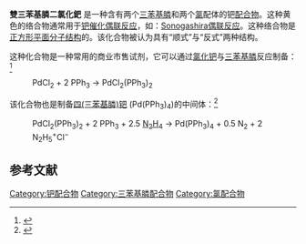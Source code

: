 {{Chembox
| verifiedrevid = 434174203
| ImageFile = Bis(triphenylphosphine)palladium(II)_dichloride.png
| ImageFile1 = Dichlorobis(triphenylphosphine)palladium(II).jpg
| IUPACName = 
| OtherNames = 
| Section1 = {{Chembox Identifiers
|  InChI = 1/2C18H15P.2ClH.Pd/c2*1-4-10-16(11-5-1)19(17-12-6-2-7-13-17)18-14-8-3-9-15-18;;;/h2*1-15H;2*1H;/q;;;;+2/p-2
| SMILES = [Pd+2].[Cl-].[Cl-].c3c(P(c1ccccc1)c2ccccc2)cccc3.c1ccccc1P(c2ccccc2)c3ccccc3
| InChIKey = YNHIGQDRGKUECZ-NUQVWONBAO
| StdInChI_Ref = {{stdinchicite|correct|chemspider}}
| StdInChI = 1S/2C18H15P.2ClH.Pd/c2*1-4-10-16(11-5-1)19(17-12-6-2-7-13-17)18-14-8-3-9-15-18;;;/h2*1-15H;2*1H;/q;;;;+2/p-2
| StdInChIKey_Ref = {{stdinchicite|correct|chemspider}}
| StdInChIKey = YNHIGQDRGKUECZ-UHFFFAOYSA-L
| CASNo_Ref = {{cascite|correct|CAS}}
| CASNo =13965-03-2
|  PubChem = 6102075
|  ChemSpiderID_Ref = {{chemspidercite|correct|chemspider}}
| ChemSpiderID = 75895
  }}
| Section2 = {{Chembox Properties
|  C = 36 | H= 30 | Cl = 2 | P = 2 | Pd =1
|  Appearance = 
|  Density = 
|  MeltingPt = 
|  BoilingPt = 
|  Solubility =
  }}
| Section3 = {{Chembox Hazards
|  MainHazards = 
|  FlashPt = 
|  Autoignition =
  }}
}}
'''雙三苯基膦二氯化鈀''' 是一种含有两个[[三苯基膦|三苯基膦]]和两个[[氯|氯]]配体的钯[[配合物|配合物]]。这种黄色的络合物通常用于[[钯催化偶联反应|钯催化偶联反应]]，如：[[Sonogashira偶联反应|Sonogashira偶联反应]]。这种络合物是[[正方形平面分子结构|正方形平面分子结构]]的。该化合物被认为具有“顺式”与“反式”两种结构。

这种化合物是一种常用的商业市售试剂，它可以通过[[氯化钯|氯化钯]]与[[三苯基膦|三苯基膦]]反应制备：<ref>{{OrgSynth | title = 1-烷基硼酸与乙烯基卤代物发生的钯-催化反应：(1Z,3E)-1-苯基-1,3-octadiene| collvol = 8 | collvolpages = 532 | author = Norio Miyaura and Akira Suzuki | year = 1993 | prep = cv8p0532}}</ref>

:PdCl<sub>2</sub> + 2 PPh<sub>3</sub> → PdCl<sub>2</sub>(PPh<sub>3</sub>)<sub>2</sub>
该化合物也是制备[[四(三苯基膦)钯|四(三苯基膦)钯]] (Pd(PPh<sub>3</sub>)<sub>4</sub>)的中间体：<ref>{{cite journal | journal = [[Inorg._Synth.|Inorg. Synth.]] | volume = 13 | pages = 121 | title = 23. 四(三苯基膦)钯 | author = D. R. Coulson | doi = 10.1002/9780470132449.ch23 | year = 1972 | last2 = Satek | first2 = L. C. | last3 = Grim | first3 = S. O.}}</ref>

:PdCl<sub>2</sub>(PPh<sub>3</sub>)<sub>2</sub> + 2 PPh<sub>3</sub> + 2.5 [[肼|N<sub>2</sub>H<sub>4</sub>]] → Pd(PPh<sub>3</sub>)<sub>4</sub> + 0.5 N<sub>2</sub> + 2 N<sub>2</sub>H<sub>5</sub><sup>+</sup>Cl<sup>−</sup>

==参考文献==
<references/>
{{钯化合物}}
[[Category:钯配合物|Category:钯配合物]]
[[Category:三苯基膦配合物|Category:三苯基膦配合物]]
[[Category:氯配合物|Category:氯配合物]]